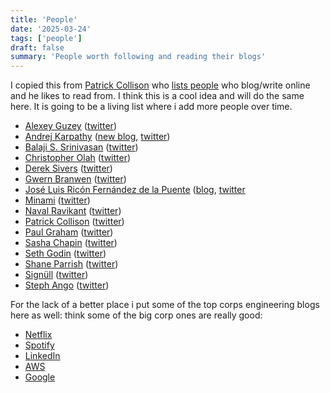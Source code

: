 ```yaml
---
title: 'People'
date: '2025-03-24'
tags: ['people']
draft: false
summary: 'People worth following and reading their blogs'
---
```


I copied this from [Patrick Collison](https://patrickcollison.com/) who [lists people](https://patrickcollision.com/people) who blog/write online and he likes to read from. I think this is a cool idea and will do the same here. It is going to be a living list where i add more people over time.

- [Alexey Guzey](https://guzey.com/) ([twitter](https://x.com/alexeyguzey))
- [Andrej Karpathy](https://karpathy.ai/) ([new blog](https://karpathy.bearblog.dev/), [twitter](https://x.com/karpathy))
- [Balaji S. Srinivasan](https://balajis.com/) ([twitter](https://x.com/balajis))
- [Christopher Olah](https://colah.github.io/about.html) ([twitter](https://x.com/ch402))
- [Derek Sivers](https://sive.rs/) ([twitter](https://x.com/sivers))
- [Gwern Branwen](https://www.gwern.net/) ([twitter](https://x.com/gwern))
- [José Luis Ricón Fernández de la Puente](https://ricon.xyz/) ([blog](https://nintil.com/), [twitter](https://x.com/ArtirKel)
- [Minami](https://minami.bearblog.dev/blog/) ([twitter](https://x.com/minamisatokun))
- [Naval Ravikant](https://nav.al/) ([twitter](https://x.com/naval))
- [Patrick Collison](https://patrickcollison.com/) ([twitter](https://x.com/patrickc))
- [Paul Graham](https://www.paulgraham.com) ([twitter](https://x.com/paulg))
- [Sasha Chapin](https://sashachapin.substack.com/) ([twitter](https://x.com/sashachapin))
- [Seth Godin](https://seths.blog/) ([twitter](https://x.com/thisissethsblog))
- [Shane Parrish](https://www.farnamstreetblog.com/) ([twitter](https://x.com/shaneaparrish))
- [Signüll](https://signull.substack.com/) ([twitter](https://x.com/signulll))
- [Steph Ango](https://stephango.com/) ([twitter](https://x.com/kepano))

For the lack of a better place i put some of the top corps engineering blogs here as well:
think some of the big corp ones are really good:

- [Netflix](https://netflixtechblog.com)
- [Spotify](https://engineering.atspotify.com)
- [LinkedIn](https://engineering.linkedin.com)
- [AWS](https://aws.amazon.com/blogs/machine-learning)
- [Google](https://blog.research.google)
